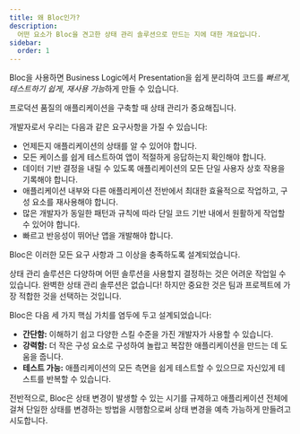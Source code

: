 ```yaml
---
title: 왜 Bloc인가?
description:
  어떤 요소가 Bloc을 견고한 상태 관리 솔루션으로 만드는 지에 대한 개요입니다.
sidebar:
  order: 1
---
```


Bloc을 사용하면 Business Logic에서 Presentation을 쉽게 분리하여 코드를 _빠르게_,
_테스트하기 쉽게_, *재사용 가능*하게 만들 수 있습니다.

프로덕션 품질의 애플리케이션을 구축할 때 상태 관리가 중요해집니다.

개발자로서 우리는 다음과 같은 요구사항을 가질 수 있습니다:

- 언제든지 애플리케이션의 상태를 알 수 있어야 합니다.
- 모든 케이스를 쉽게 테스트하여 앱이 적절하게 응답하는지 확인해야 합니다.
- 데이터 기반 결정을 내릴 수 있도록 애플리케이션의 모든 단일 사용자 상호 작용을
  기록해야 합니다.
- 애플리케이션 내부와 다른 애플리케이션 전반에서 최대한 효율적으로 작업하고,
  구성 요소를 재사용해야 합니다.
- 많은 개발자가 동일한 패턴과 규칙에 따라 단일 코드 기반 내에서 원활하게 작업할
  수 있어야 합니다.
- 빠르고 반응성이 뛰어난 앱을 개발해야 합니다.

Bloc은 이러한 모든 요구 사항과 그 이상을 충족하도록 설계되었습니다.

상태 관리 솔루션은 다양하며 어떤 솔루션을 사용할지 결정하는 것은 어려운 작업일
수 있습니다. 완벽한 상태 관리 솔루션은 없습니다! 하지만 중요한 것은 팀과
프로젝트에 가장 적합한 것을 선택하는 것입니다.

Bloc은 다음 세 가지 핵심 가치를 염두에 두고 설계되었습니다:

- **간단함:** 이해하기 쉽고 다양한 스킬 수준을 가진 개발자가 사용할 수 있습니다.
- **강력함:** 더 작은 구성 요소로 구성하여 놀랍고 복잡한 애플리케이션을 만드는
  데 도움을 줍니다.
- **테스트 가능:** 애플리케이션의 모든 측면을 쉽게 테스트할 수 있으므로 자신있게
  테스트를 반복할 수 있습니다.

전반적으로, Bloc은 상태 변경이 발생할 수 있는 시기를 규제하고 애플리케이션
전체에 걸쳐 단일한 상태를 변경하는 방법을 시행함으로써 상태 변경을 예측 가능하게
만들려고 시도합니다.
